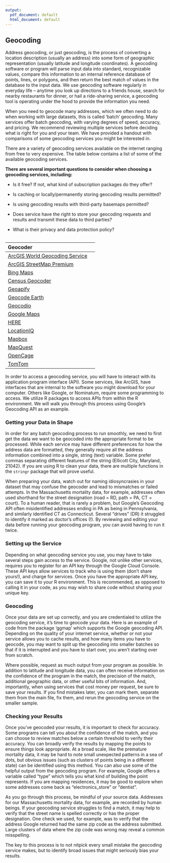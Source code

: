 ```yaml
---
output:
  pdf_document: default
  html_document: default
---
```


## Geocoding

Address geocoding, or just geocoding, is the process of converting a location description (usually an address) into some form of geographic representation (usually latitude and longitude coordinates). A geocoding software or program will parse input data into standard, recognizable values, compare this information to an internal reference database of points, lines, or polygons, and then return the best match of values in the database to the input data. We use geocoding software regularly in everyday life – anytime you look up directions to a friends house, search for nearby restaurants for dinner, or hail a ride-sharing service, a geocoding tool is operating under the hood to provide the information you need.

When you need to geocode many addresses, which we often need to do when working with large datasets, this is called ‘batch’ geocoding. Many services offer batch geocoding, with varying degrees of speed, accuracy, and pricing. We recommend reviewing multiple services before deciding what is right for you and your team. We have provided a handout with comparisons of some geocoding services you might be interested in.

There are a variety of geocoding services available on the internet ranging from free to very expensive. The table below contains a list of some of the available geocoding services. 


**There are several important questions to consider when choosing a geocoding services, including:**

- Is it free? If not, what kind of subscription packages do they offer? 

- Is caching or locally/permanently storing geocoding results permitted?

- Is using geocoding results with third-party basemaps permitted?

- Does service have the right to store your geocoding requests and results and transmit these data to third parties?

- What is their privacy and data protection policy?

<table>

Geocoder                                                                                                                       
-------------                                                                                                                --------
[ArcGIS World Geocoding Service](https://www.arcgis.com/home/item.html?id=305f2e55e67f4389bef269669fc2e284)
[ArcGIS StreetMap Premium](https://pro.arcgis.com/en/pro-app/2.8/help/data/streetmap-premium/what-is-streetmap-premium-.htm)
[Bing Maps](https://docs.microsoft.com/en-us/bingmaps/spatial-data-services/)
[Census Geocoder](https://geocoding.geo.census.gov/geocoder/)
[Geoapify](https://www.geoapify.com/geocoding-api)
[Geocode Earth](https://geocode.earth/features/)
[Geocodio](https://www.geocod.io/)
[Google Maps](https://developers.google.com/maps/documentation/geocoding)
[HERE](https://www.here.com/platform/geocoding)
[LocationIQ](https://locationiq.com/geocoding)
[Mapbox](https://docs.mapbox.com/api/search/geocoding/)
[MapQuest](https://developer.mapquest.com/documentation/geocoding-api/)
[OpenCage](https://opencagedata.com/)
[TomTom](https://developer.tomtom.com/search-api/documentation/geocoding-service/geocode)

</table>


In order to access a geocoding service, you will have to interact with its application program interface (API). Some services, like ArcGIS, have interfaces that are internal to the software you might download for your computer. Others like Google, or Nominatum, require some programming to access. We utilize R packages to access APIs from within the R environment. We will walk you through this process using Google’s Geocoding API as an example.

### Getting your Data in Shape

In order for any batch geocoding process to run smoothly, we need to first get the data we want to be geocoded into the appropriate format to be processed. While each service may have different preferences for how the address data are formatted, they generally require all the address information combined into a single, string (text) variable. Some prefer commas separating different features of the string (Ellicott City, Maryland, 21042). If you are using R to clean your data, there are multiple functions in the `stringr` package that will prove useful.

When preparing your data, watch out for naming idiosyncrasies in your dataset that may confuse the geocoder and lead to mismatches or failed attempts. In the Massachusetts mortality data, for example, addresses often used shorthand for the street designation (road = RD, path = PA, CT = court). To a human reader, that is rarely a problem, but Google’s Geocoding API often misidentified addresses ending in PA as being in Pennsylvania, and similarly identified CT as Connecticut. Several “drives” (DR) it struggled to identify it marked as doctor’s offices (!). By reviewing and editing your data before running your geocoding program, you can avoid having to run it twice.

### Setting up the Service

Depending on what geocoding service you use, you may have to take several steps gain access to the service. Google, not unlike other services, requires you to register for an API key through the Google Cloud Console. These API keys allow services to track who is using them (don’t share yours!), and charge for services. Once you have the appropriate API key, you can save it to your R environment. This is recommended, as opposed to calling it in your code, as you may wish to share code without sharing your unique key.

### Geocoding

Once your data are set up correctly, and you are credentialed to utilize the geocoding service, it’s time to geocode your data. Here is an example of code from the package ‘ggmap’ which supports the Google geocoding API. Depending on the quality of your internet service, whether or not your service allows you to cache results, and how many items you have to geocode, you may want to split up the geocoding into smaller batches so that if it is interrupted and you have to start over, you aren’t starting over from scratch.


Where possible, request as much output from your program as possible. In addition to latitude and longitude data, you can often receive information on the confidence of the program in the match, the precision of the match, additional geographic data, or other useful bits of information. And, importantly, when using services that cost money per request, be sure to save your results. If you find mistakes later, you can mark them, separate them from the main file, fix them, and rerun the geocoding service on the smaller sample.

### Checking your Results

Once you’ve geocoded your results, it is important to check for accuracy. Some programs can tell you about the confidence of the match, and you can choose to review matches below a certain threshold to verify their accuracy. You can broadly verify the results by mapping the points to ensure things look appropriate. At a broad scale, like the premature mortality data, it may be hard to note small unexpected patterns in a sea of dots, but obvious issues (such as clusters of points being in a different state) can be identified using this method. You can also use some of the helpful output from the geocoding program. For example, Google offers a variable called “type” which tells you what kind of building the point represents. If you are mapping residences, it may be good to explore when some addresses come back as “electronics_store” or “dentist”. 
        
As you go through this process, be mindful of your source data. Addresses for our Massachusetts mortality data, for example, are recorded by human beings. If your geocoding service struggles to find a match, it may help to verify that the street name is spelled correctly or has the proper designation. One check we used, for example, was to verify that the address Google returned had the same zip code as the address submitted. Large clusters of data where the zip code was wrong may reveal a common misspelling. 

The key to this process is to not nitpick every small mistake the geocoding service makes, but to identify broad issues that might seriously bias your results. 

